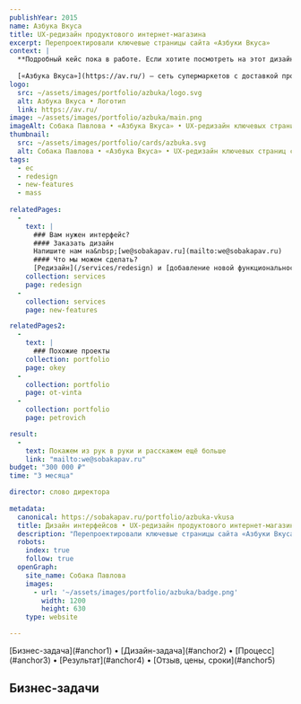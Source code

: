 ```yaml
---
publishYear: 2015
name: Азбука Вкуса
title: UX-редизайн продуктового интернет-магазина
excerpt: Перепроектировали ключевые страницы сайта «Азбуки Вкуса»
context: |
  **Подробный кейс пока в работе. Если хотите посмотреть на этот дизайн в деталях, пишите нам на [we@sobakapav.ru](mailto:we@sobakapav.ru)**
  
  [«Азбука Вкуса»](https://av.ru/) — сеть супермаркетов с доставкой продуктов на дом.
logo:
  src: ~/assets/images/portfolio/azbuka/logo.svg
  alt: Азбука Вкуса • Логотип
  link: https://av.ru/
image: ~/assets/images/portfolio/azbuka/main.png
imageAlt: Собака Павлова • «Азбука Вкуса» • UX-редизайн ключевых страниц сайта
thumbnail:
  src: ~/assets/images/portfolio/cards/azbuka.svg
  alt: Собака Павлова • «Азбука Вкуса» • UX-редизайн ключевых страниц сайта
tags:
  - ec
  - redesign
  - new-features
  - mass
  
relatedPages:
  -
    text: |
      ### Вам нужен интерфейс?
      #### Заказать дизайн
      Напишите нам на&nbsp;[we@sobakapav.ru](mailto:we@sobakapav.ru) 
      #### Что мы можем сделать?
      [Редизайн](/services/redesign) и [добавление новой функциональности](/services/new-features), как в этом кейсе, и [многое другое](/services). 
    collection: services
    page: redesign
  -
    collection: services
    page: new-features

relatedPages2:
  -
    text: |
      ### Похожие проекты
    collection: portfolio
    page: okey
  - 
    collection: portfolio
    page: ot-vinta
  - 
    collection: portfolio
    page: petrovich

result:
  -
    text: Покажем из рук в руки и расскажем ещё больше
    link: "mailto:we@sobakapav.ru"
budget: "300 000 ₽"
time: "3 месяца"

director: слово директора
  
metadata:
  canonical: https://sobakapav.ru/portfolio/azbuka-vkusa
  title: Дизайн интерфейсов • UX-редизайн продуктового интернет-магазина
  description: "Перепроектировали ключевые страницы сайта «Азбуки Вкуса»"
  robots:
    index: true
    follow: true
  openGraph:
    site_name: Собака Павлова
    images:
      - url: '~/assets/images/portfolio/azbuka/badge.png'
        width: 1200
        height: 630
    type: website

---
```



<TOC>
[Бизнес-задача](#anchor1) • [Дизайн-задача](#anchor2) • [Процесс](#anchor3) • [Результат](#anchor4) • [Отзыв, цены, сроки](#anchor5)
</TOC>

## <a name="anchor1" />Бизнес-задачи
